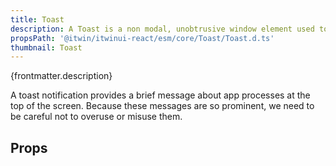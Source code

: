 ```yaml
---
title: Toast
description: A Toast is a non modal, unobtrusive window element used to display small amount of information to a user.
propsPath: '@itwin/itwinui-react/esm/core/Toast/Toast.d.ts'
thumbnail: Toast
---
```


<p>{frontmatter.description}</p>

<Placeholder componentPageName='toasts--positive' />

<LiveExample src='Toast.main.jsx'>
  <AllExamples.ToastMainExample client:load />
</LiveExample>

A toast notification provides a brief message about app processes at the top of the screen. Because these messages are so prominent, we need to be careful not to overuse or misuse them.

## Props

<PropsTable path={frontmatter.propsPath} />
